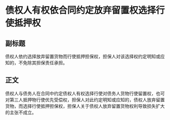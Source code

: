 # 债权人有权依合同约定放弃留置权选择行使抵押权
## 副标题
债权人依约选择放弃留置货物而行使抵押担保权，担保人对该选择权约定明知或应知的，不免除其担保责任承担。
## 正文
债权人与债务人在合同中约定债权人有权选择行使对债务人货物行使留置权，也可对第三人抵押物行使优先受偿权，担保人对此约定明知或应知的，债权人放弃留置货物，而选择行使抵押担保权，担保人关于债权人放弃留置货物权利导致损失扩大的主张不成立。